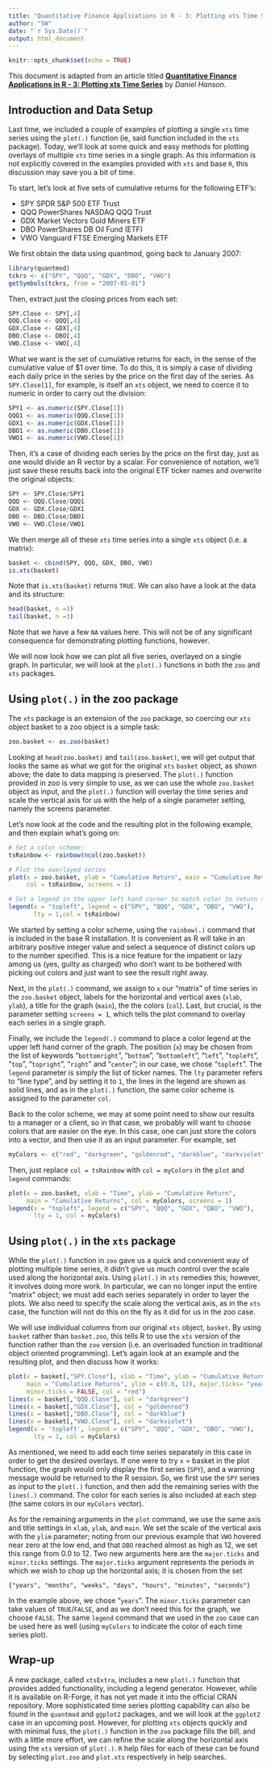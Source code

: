 ```yaml
---
title: "Quantitative Finance Applications in R - 3: Plotting xts Time Series"
author: "SW"
date: "`r Sys.Date()`"
output: html_document
---
```


```r
knitr::opts_chunk$set(echo = TRUE)
```

This document is adapted from an article titled [**Quantitative Finance Applications in R - 3: Plotting xts Time Series**](https://blog.revolutionanalytics.com/2014/01/quantitative-finance-applications-in-r-plotting-xts-time-series.html) by _Daniel Hanson_.


## Introduction and Data Setup

Last time, we included a couple of examples of plotting a single `xts` time series using the `plot(.)` function (ie, said function included in the `xts` package).  Today, we’ll look at some quick and easy methods for plotting overlays of multiple `xts` time series in a single graph.  As this information is not explicitly covered in the examples provided with `xts` and base `R`, this discussion may save you a bit of time.

To start, let’s look at five sets of cumulative returns for the following ETF’s:

* SPY SPDR S&P 500 ETF Trust
* QQQ PowerShares NASDAQ QQQ Trust
* GDX Market Vectors Gold Miners ETF
* DBO PowerShares DB Oil Fund (ETF)
* VWO Vanguard FTSE Emerging Markets ETF

We first obtain the data using quantmod, going back to January 2007:

```r
library(quantmod)
tckrs <- c("SPY", "QQQ", "GDX", "DBO", "VWO")
getSymbols(tckrs, from = "2007-01-01")
```

Then, extract just the closing prices from each set:

```r
SPY.Close <- SPY[,4]
QQQ.Close <- QQQ[,4]
GDX.Close <- GDX[,4]
DBO.Close <- DBO[,4]
VWO.Close <- VWO[,4]
```

What we want is the set of cumulative returns for each, in the sense of the cumulative value of $1 over time.  To do this, it is simply a case of dividing each daily price in the series by the price on the first day of the series.  As `SPY.Close[1]`, for example, is itself an `xts` object, we need to coerce it to numeric in order to carry out the division:

```r
SPY1 <- as.numeric(SPY.Close[1])
QQQ1 <- as.numeric(QQQ.Close[1])
GDX1 <- as.numeric(GDX.Close[1])
DBO1 <- as.numeric(DBO.Close[1])
VWO1 <- as.numeric(VWO.Close[1])
```

Then, it’s a case of dividing each series by the price on the first day, just as one would divide an R vector by a scalar.  For convenience of notation, we’ll just save these results back into the original ETF ticker names and overwrite the original objects:

```r
SPY <- SPY.Close/SPY1
QQQ <- QQQ.Close/QQQ1
GDX <- GDX.Close/GDX1
DBO <- DBO.Close/DBO1
VWO <- VWO.Close/VWO1
```

We then merge all of these `xts` time series into a single `xts` object (i.e. a matrix):

```r
basket <- cbind(SPY, QQQ, GDX, DBO, VWO)
is.xts(basket)
```

Note that `is.xts(basket)` returns `TRUE`. We can also have a look at the data and its structure:

```r
head(basket, n =3)
tail(basket, n =3)
```

Note that we have a few `NA` values here. This will not be of any significant consequence for demonstrating plotting functions, however.

We will now look how we can plot all five series, overlayed on a single graph.  In particular, we will look at the `plot(.)` functions in both the `zoo` and `xts` packages.


## Using `plot(.)` in the zoo package

The `xts` package is an extension of the `zoo` package, so coercing our `xts` object basket to a zoo object is a simple task:

```r
zoo.basket <- as.zoo(basket)
```

Looking at `head(zoo.basket)` and `tail(zoo.basket)`, we will get output that looks the same as what we got for the original `xts` `basket` object, as shown above; the date to data mapping is preserved. The `plot(.)` function provided in zoo is very simple to use, as we can use the whole `zoo.basket` object as input, and the `plot(.)` function will overlay the time series and scale the vertical axis for us with the help of a single parameter setting, namely the screens parameter.

Let’s now look at the code and the resulting plot in the following example, and then explain what’s going on:

```r
# Set a color scheme:
tsRainbow <- rainbow(ncol(zoo.basket))

# Plot the overlayed series
plot(x = zoo.basket, ylab = "Cumulative Return", main = "Cumulative Returns",
     col = tsRainbow, screens = 1)

# Set a legend in the upper left hand corner to match color to return series
legend(x = "topleft", legend = c("SPY", "QQQ", "GDX", "DBO", "VWO"),
       lty = 1,col = tsRainbow)
```

We started by setting a color scheme, using the `rainbow(.)` command that is included in the base R installation.  It is convenient as R will take in an arbitrary positive integer value and select a sequence of distinct colors up to the number specified.  This is a nice feature for the impatient or lazy among us (yes, guilty as charged) who don’t want to be bothered with picking out colors and just want to see the result right away.

Next, in the `plot(.)` command, we assign to `x` our “matrix” of time series in the `zoo.basket` object, labels for the horizontal and vertical axes (`xlab`, `ylab`), a title for the graph (`main`), the the colors (`col`). Last, but crucial, is the parameter setting `screens = 1`, which tells the plot command to overlay each series in a single graph.

Finally, we include the `legend(.)` command to place a color legend at the upper left hand corner of the graph.  The position (`x`) may be chosen from the list of keywords "`bottomright`", "`bottom`", "`bottomleft`", "`left`", "`topleft`", "`top`", "`topright`", "`right`" and "`center`"; in our case, we chose "`topleft`".  The `legend` parameter is simply the list of ticker names.  The `lty` parameter refers to “line type”, and by setting it to `1`, the lines in the legend are shown as solid lines, and as in the `plot(.)` function, the same color scheme is assigned to the parameter `col`.

Back to the color scheme, we may at some point need to show our results to a manager or a client, so in that case, we probably will want to choose colors that are easier on the eye.  In this case, one can just store the colors into a vector, and then use it as an input parameter.  For example, set

```r
myColors <- c("red", "darkgreen", "goldenrod", "darkblue", "darkviolet")
```

Then, just replace `col = tsRainbow` with `col = myColors` in the `plot` and `legend` commands:

```r
plot(x = zoo.basket, xlab = "Time", ylab = "Cumulative Return",
     main = "Cumulative Returns", col = myColors, screens = 1)
legend(x = "topleft", legend = c("SPY", "QQQ", "GDX", "DBO", "VWO"),
       lty = 1, col = myColors)
```

## Using `plot(.)` in the `xts` package

While the `plot(.)` function in `zoo` gave us a quick and convenient way of plotting multiple time series, it didn’t give us much control over the scale used along the horizontal axis. Using `plot(.)` in `xts` remedies this; however, it involves doing more work.  In particular, we can no longer input the entire “matrix” object; we must add each series separately in order to layer the plots. We also need to specify the scale along the vertical axis, as in the `xts` case, the function will not do this on the fly as it did for us in the zoo case.

We will use individual columns from our original `xts` object, `basket`.  By using `basket` rather than `basket.zoo`, this tells R to use the `xts` version of the function rather than the `zoo` version (i.e. an overloaded function in traditional object oriented programming).  Let’s again look at an example and the resulting plot, and then discuss how it works:


```r
plot(x = basket[,"SPY.Close"], xlab = "Time", ylab = "Cumulative Return",
     main = "Cumulative Returns", ylim = c(0.0, 12), major.ticks= "years",
     minor.ticks = FALSE, col = "red")
lines(x = basket[,"QQQ.Close"], col = "darkgreen")
lines(x = basket[,"GDX.Close"], col = "goldenrod")
lines(x = basket[,"DBO.Close"], col = "darkblue")
lines(x = basket[,"VWO.Close"], col = "darkviolet")
legend(x = 'topleft', legend = c("SPY", "QQQ", "GDX", "DBO", "VWO"),
       lty = 1, col = myColors)
```

As mentioned, we need to add each time series separately in this case in order to get the desired overlays.  If one were to try `x` = basket in the plot function, the graph would only display the first series (`SPY`), and a warning message would be returned to the R session.  So, we first use the `SPY` series as input to the `plot(.)` function, and then add the remaining series with the `lines(.)` command.  The color for each series is also included at each step (the same colors in our `myColors` vector).

As for the remaining arguments in the `plot` command, we use the same axis and title settings in `xlab`, `ylab`, and `main`.  We set the scale of the vertical axis with the `ylim` parameter; noting from our previous example that `VWO` hovered near zero at the low end, and that `DBO` reached almost as high as 12, we set this range from 0.0 to 12.  Two new arguments here are the `major.ticks` and `minor.ticks` settings. The `major.ticks` argument represents the periods in which we wish to chop up the horizontal axis; it is chosen from the set

`{"years", "months", "weeks", "days", "hours", "minutes", "seconds"}`

In the example above, we chose "`years`".  The `minor.ticks` parameter can take values of `TRUE`/`FALSE`, and as we don’t need this for the graph, we choose `FALSE`.  The same `legend` command that we used in the `zoo` case can be used here as well (using `myColors` to indicate the color of each time series plot).

## Wrap-up

A new package, called `xtsExtra`, includes a new `plot(.)` function that provides added functionality, including a legend generator.  However, while it is available on R-Forge, it has not yet made it into the official CRAN repository.  More sophisticated time series plotting capability can also be found in the `quantmod` and `ggplot2` packages, and we will look at the `ggplot2` case in an upcoming post.  However, for plotting `xts` objects quickly and with minimal fuss, the `plot(.)` function in the `zoo` package fills the bill, and with a little more effort, we can refine the scale along the horizontal axis using the `xts` version of `plot(.)`.  `R` help files for each of these can be found by selecting `plot.zoo` and `plot.xts` respectively in help searches.